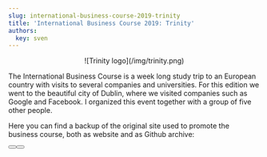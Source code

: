 ```yaml
---
slug: international-business-course-2019-trinity
title: 'International Business Course 2019: Trinity'
authors:
  key: sven
---
```

<Center>![Trinity logo](/img/trinity.png)</Center>

The International Business Course is a week long study trip to an European country with visits to several companies and universities.
For this edition we went to the beautiful city of Dublin, where we visited companies such as Google and Facebook.
I organized this event together with a group of five other people.

Here you can find a backup of the original site used to promote the business course, both as website and as Github archive:

<Button label="Website" link="https://trinity.svenkonings.nl" />
<Button label="Github" link="https://github.com/svenkonings/trinity" />
